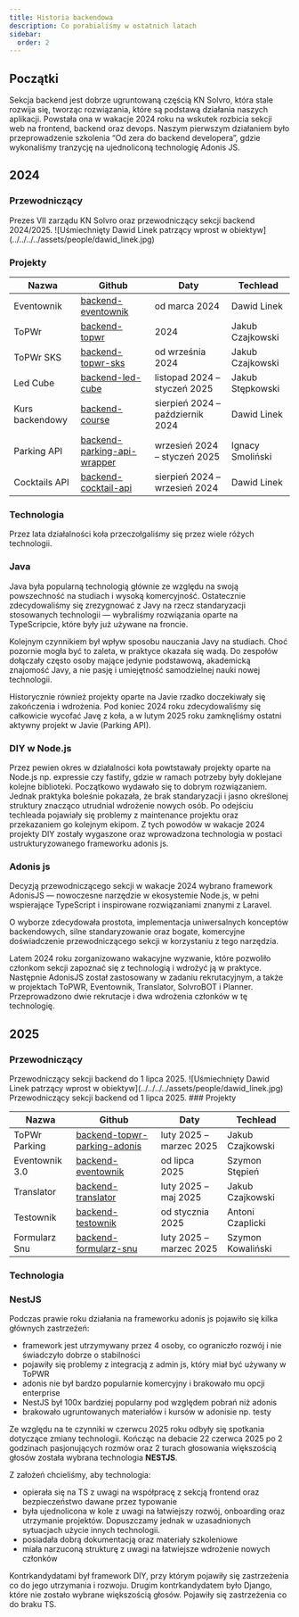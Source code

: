 ```yaml
---
title: Historia backendowa
description: Co porabialiśmy w ostatnich latach
sidebar:
  order: 2
---
```




## Początki

Sekcja backend jest dobrze ugruntowaną częścią KN Solvro, która stale rozwija się, tworząc rozwiązania, które są podstawą działania naszych aplikacji. Powstała ona w wakacje 2024 roku na wskutek rozbicia sekcji web na frontend, backend oraz devops. Naszym pierwszym działaniem było przeprowadzenie szkolenia “Od zera do backend developera”, gdzie wykonaliśmy tranzycję na ujednoliconą technologię Adonis JS.

## 2024

### Przewodniczący

<CardGrid>
  <Card title="Dawid Linek">
    Prezes VII zarządu KN Solvro oraz przewodniczący sekcji backend 2024/2025.
  </Card>
  ![Uśmiechnięty Dawid Linek patrzący wprost w
  obiektyw](../../../../assets/people/dawid_linek.jpg)
</CardGrid>

### Projekty

| Nazwa           | Github                                                                               | Daty                             | Techlead         |
| --------------- | ------------------------------------------------------------------------------------ | -------------------------------- | ---------------- |
| Eventownik      | [backend-eventownik](https://github.com/Solvro/backend-eventownik)                   | od marca 2024                    | Dawid Linek      |
| ToPWr           | [backend-topwr](https://github.com/Solvro/backend-topwr)                             | 2024                             | Jakub Czajkowski |
| ToPWr SKS       | [backend-topwr-sks](https://github.com/Solvro/backend-topwr-sks)                     | od września 2024                 | Jakub Czajkowski |
| Led Cube        | [backend-led-cube](https://github.com/Solvro/backend-led-cube)                       | listopad 2024 – styczeń 2025     | Jakub Stępkowski |
| Kurs backendowy | [backend-course](https://github.com/Solvro/backend-course)                           | sierpień 2024 – październik 2024 | Dawid Linek      |
| Parking API     | [backend-parking-api-wrapper](https://github.com/Solvro/backend-parking-api-wrapper) | wrzesień 2024 – styczeń 2025     | Ignacy Smoliński |
| Cocktails API   | [backend-cocktail-api](https://github.com/Solvro/backend-cocktail-api)               | sierpień 2024 – wrzesień 2024    | Dawid Linek      |

### Technologia

Przez lata działalności koła przeczołgaliśmy się przez wiele różych technologii.

### Java

Java była popularną technologią głównie ze względu na swoją powszechność na studiach i wysoką komercyjność. Ostatecznie zdecydowaliśmy się zrezygnować z Javy na rzecz standaryzacji stosowanych technologii — wybraliśmy rozwiązania oparte na TypeScripcie, które były już używane na froncie.

Kolejnym czynnikiem był wpływ sposobu nauczania Javy na studiach. Choć pozornie mogła być to zaleta, w praktyce okazała się wadą. Do zespołów dołączały często osoby mające jedynie podstawową, akademicką znajomość Javy, a nie pasję i umiejętność samodzielnej nauki nowej technologii.

Historycznie również projekty oparte na Javie rzadko doczekiwały się zakończenia i wdrożenia. Pod koniec 2024 roku zdecydowaliśmy się całkowicie wycofać Javę z koła, a w lutym 2025 roku zamknęliśmy ostatni aktywny projekt w Javie (Parking API).

### DIY w Node.js

Przez pewien okres w działalności koła powtstawały projekty oparte na Node.js np. expressie czy fastify, gdzie w ramach potrzeby były doklejane kolejne biblioteki. Początkowo wydawało się to dobrym rozwiązaniem. Jednak praktyka boleśnie pokazała, że brak standaryzacji i jasno określonej struktury znacząco utrudnial wdrożenie nowych osób. Po odejściu techleada pojawiały się problemy z maintenance projektu oraz przekazaniem go kolejnym ekipom. Z tych powodów w wakacje 2024 projekty DIY zostały wygaszone oraz wprowadzona technologia w postaci ustrukturyzowanego frameworku adonis js.

### Adonis js

Decyzją przewodniczącego sekcji w wakacje 2024 wybrano framework AdonisJS — nowoczesne narzędzie w ekosystemie Node.js, w pełni wspierające TypeScript i inspirowane rozwiązaniami znanymi z Laravel.

O wyborze zdecydowała prostota, implementacja uniwersalnych konceptów backendowych, silne standaryzowanie oraz bogate, komercyjne doświadczenie przewodniczącego sekcji w korzystaniu z tego narzędzia.

Latem 2024 roku zorganizowano wakacyjne wyzwanie, które pozwoliło członkom sekcji zapoznać się z technologią i wdrożyć ją w praktyce. Następnie AdonisJS został zastosowany w zadaniu rekrutacyjnym, a także w projektach ToPWR, Eventownik, Translator, SolvroBOT i Planner. Przeprowadzono dwie rekrutacje i dwa wdrożenia członków w tę technologię.

## 2025

### Przewodniczący

<CardGrid>
  <Card title="Dawid Linek">
    Przewodniczący sekcji backend do 1 lipca 2025.
  </Card>
  ![Uśmiechnięty Dawid Linek patrzący wprost w
  obiektyw](../../../../assets/people/dawid_linek.jpg)
</CardGrid>
<CardGrid>
  <Card title="Szymon Stępień">
    Przewodniczący sekcji backend od 1 lipca 2025.
  </Card>
</CardGrid>
### Projekty

| Nazwa          | Github                                                                                 | Daty                    | Techlead          |
| -------------- | -------------------------------------------------------------------------------------- | ----------------------- | ----------------- |
| ToPWr Parking  | [backend-topwr-parking-adonis](https://github.com/Solvro/backend-topwr-parking-adonis) | luty 2025 – marzec 2025 | Jakub Czajkowski  |
| Eventownik 3.0 | [backend-eventownik](https://github.com/Solvro/backend-eventownik)                     | od lipca 2025           | Szymon Stępień    |
| Translator     | [backend-translator](https://github.com/Solvro/backend-translator)                     | luty 2025 – maj 2025    | Jakub Czajkowski  |
| Testownik      | [backend-testownik](https://github.com/Solvro/backend-testownik)                       | od stycznia 2025        | Antoni Czaplicki  |
| Formularz Snu  | [backend-formularz-snu](https://github.com/Solvro/backend-formularz-snu)               | luty 2025 – marzec 2025 | Szymon Kowaliński |

### Technologia

### NestJS

Podczas prawie roku działania na frameworku adonis js pojawiło się kilka głównych zastrzeżeń:

- framework jest utrzymywany przez 4 osoby, co ograniczło rozwój i nie świadczyło dobrze o stabilności
- pojawiły się problemy z integracją z admin js, który miał być używany w ToPWR
- adonis nie był bardzo popularnie komercyjny i brakowało mu opcji enterprise
- NestJS był 100x bardziej popularny pod względem pobrań niż adonis
- brakowało ugruntowanych materiałów i kursów w adonisie np. testy

Ze względu na te czynniki w czerwcu 2025 roku odbyły się spotkania dotyczące zmiany technologii. Kończąc na debacie 22 czerwca 2025 po 2 godzinach pasjonujących rozmów oraz 2 turach głosowania większością głosów została wybrana technologia **NESTJS**.

Z założeń chcieliśmy, aby technologia:

- opierała się na TS z uwagi na współpracę z sekcją frontend oraz bezpieczeństwo dawane przez typowanie
- była ujednolicona w kole z uwagi na łatwiejszy rozwój, onboarding oraz utrzymanie projektów. Dopuszczamy jednak w uzasadnionych sytuacjach użycie innych technologii.
- posiadała dobrą dokumentacją oraz materiały szkoleniowe
- miała narzuconą strukturę z uwagi na łatwiejsze wdrożenie nowych członków

Kontrkandydatami był framework DIY, przy którym pojawiły się zastrzeżenia co do jego utrzymania i rozwoju. Drugim kontrkandydatem było Django, które nie zostało wybrane większością głosów. Pojawiły się zastrzeżenia co do braku TS.
